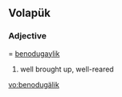 ==Volapük==

===Adjective===
{{infl|vo|adjective}} = [[benodugaylik]]

# well brought up, well-reared

[[vo:benodugälik]]